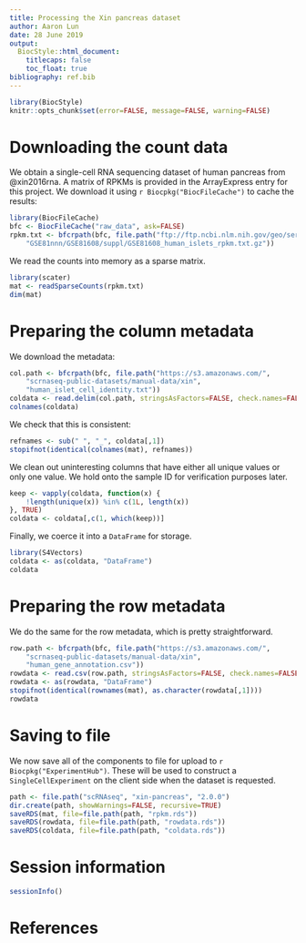 ```yaml
---
title: Processing the Xin pancreas dataset
author: Aaron Lun
date: 28 June 2019
output:
  BiocStyle::html_document:
    titlecaps: false
    toc_float: true
bibliography: ref.bib
---
```


```r
library(BiocStyle)
knitr::opts_chunk$set(error=FALSE, message=FALSE, warning=FALSE)
```

# Downloading the count data

We obtain a single-cell RNA sequencing dataset of human pancreas from @xin2016rna. 
A matrix of RPKMs is provided in the ArrayExpress entry for this project.
We download it using `r Biocpkg("BiocFileCache")` to cache the results:

```r
library(BiocFileCache)
bfc <- BiocFileCache("raw_data", ask=FALSE)    
rpkm.txt <- bfcrpath(bfc, file.path("ftp://ftp.ncbi.nlm.nih.gov/geo/series",
    "GSE81nnn/GSE81608/suppl/GSE81608_human_islets_rpkm.txt.gz"))
```

We read the counts into memory as a sparse matrix.

```r
library(scater)
mat <- readSparseCounts(rpkm.txt)
dim(mat)
```

# Preparing the column metadata

We download the metadata:

```r
col.path <- bfcrpath(bfc, file.path("https://s3.amazonaws.com/",
    "scrnaseq-public-datasets/manual-data/xin",
    "human_islet_cell_identity.txt"))
coldata <- read.delim(col.path, stringsAsFactors=FALSE, check.names=FALSE)
colnames(coldata)
```

We check that this is consistent:

```r
refnames <- sub(" ", "_", coldata[,1])
stopifnot(identical(colnames(mat), refnames))
```

We clean out uninteresting columns that have either all unique values or only one value.
We hold onto the sample ID for verification purposes later.

```r
keep <- vapply(coldata, function(x) {
    !length(unique(x)) %in% c(1L, length(x))
}, TRUE)
coldata <- coldata[,c(1, which(keep))]
```

Finally, we coerce it into a `DataFrame` for storage.

```r
library(S4Vectors)
coldata <- as(coldata, "DataFrame")
coldata
```

# Preparing the row metadata

We do the same for the row metadata, which is pretty straightforward.

```r
row.path <- bfcrpath(bfc, file.path("https://s3.amazonaws.com/",
    "scrnaseq-public-datasets/manual-data/xin",
    "human_gene_annotation.csv"))
rowdata <- read.csv(row.path, stringsAsFactors=FALSE, check.names=FALSE)
rowdata <- as(rowdata, "DataFrame")
stopifnot(identical(rownames(mat), as.character(rowdata[,1])))
rowdata
```

# Saving to file

We now save all of the components to file for upload to `r Biocpkg("ExperimentHub")`.
These will be used to construct a `SingleCellExperiment` on the client side when the dataset is requested.

```r
path <- file.path("scRNAseq", "xin-pancreas", "2.0.0")
dir.create(path, showWarnings=FALSE, recursive=TRUE)
saveRDS(mat, file=file.path(path, "rpkm.rds"))
saveRDS(rowdata, file=file.path(path, "rowdata.rds"))
saveRDS(coldata, file=file.path(path, "coldata.rds"))
```

# Session information

```r
sessionInfo()
```

# References
